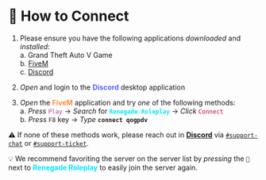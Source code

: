# 🛜 How to Connect

1. Please ensure you have the following applications *downloaded* and *installed*:\
a. Grand Theft Auto V Game\
b. [FiveM](https://fivem.net/)\
c. [Discord](https://discord.com/download)

2. *Open* and login to the <font color="#5661F5"> **Discord** </font> desktop application
3. *Open* the <font color="#FF8C3E"> **FiveM** </font> application and try *one* of the following methods:\
a. *Press* <font color="#BB4398"> `Play` </font> &rarr; *Search* for <font color="#00E5FF"> **`Renegade Roleplay`** </font> &rarr; *Click* <font color="#C30440"> `Connect` </font>\
b. *Press* `F8` key &rarr; *Type* **`connect qogpdv`**

⚠️ If none of these methods work, please reach out in [**Discord**](https://discord.gg/renegaderoleplay) via [`#support-chat`](https://discord.com/channels/1083964697532973157/1083965261750738984) or [`#support-ticket`](https://discord.com/channels/1083964697532973157/1083965258240110594).

💡 We recommend favoriting the server on the server list by *pressing* the `💟` next to <font color="#00E5FF"> **Renegade Roleplay** </font> to easily join the server again. 